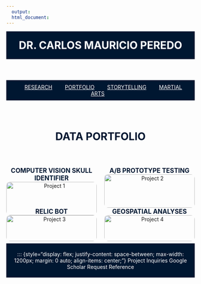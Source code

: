 ```yaml
---
  output:
  html_document:
---
```


<!-- HEADER with Name -->
<header style="text-align: center; padding: 20px; background-color: #001731; color: white;">
  <a href="index.html" style="color: white; text-decoration: none;">
    <h1 style="margin: 0;">DR. CARLOS MAURICIO PEREDO</h1>
  </a>
</header>

<nav style="background-color: #001731; padding: 10px; text-align: center;">
  <a href="Research.html" style="margin: 0 15px; color: white;">RESEARCH</a>
  <a href="Portfolio.html" style="margin: 0 15px; color: white;">PORTFOLIO</a>
  <a href="Storytelling.html" style="margin: 0 15px; color: white;">STORYTELLING</a>
  <a href="TCD.html" style="margin: 0 15px; color: white;">MARTIAL ARTS</a>
</nav>



<!-- Main Header Section -->
<section style="display: flex; flex-direction: column; align-items: center; max-width: 1200px; margin: 40px auto;">
  <h2 style="font-size: 2em; font-weight: bold; margin-bottom: 10px; color: #001731; text-align: center;">DATA PORTFOLIO</h2>
</section>



::: {style="display: grid; grid-template-columns: repeat(2, 1fr); gap: 20px; max-width: 1000px; margin: 40px auto;"}

<!-- Project 1 -->
::: {style="text-align: center;"}
<a href="CompVision.html" style="font-size: 1.2em; font-weight: bold; color: #001731; text-decoration: none;">COMPUTER VISION SKULL IDENTIFIER</a><br>
<a href="CompVision.html">
  <img src="Linked Files/Skull Identifier Gallery/Thumbnail.png" alt="Project 1" style="width: 100%; max-width: 300px; height: auto; border-radius: 10px;">
</a>
:::

<!-- Project 2 -->
::: {style="text-align: center;"}
<a href="abtesting.html" style="font-size: 1.2em; font-weight: bold; color: #001731; text-decoration: none;">A/B PROTOTYPE TESTING</a><br>
<a href="abtesting.html">
  <img src="Linked Files/AB Testing/AB1.png" alt="Project 2" style="width: 100%; max-width: 300px; height: auto; border-radius: 10px;">
</a>
:::

<!-- Project 3 -->
::: {style="text-align: center;"}
<a href="relic.html" style="font-size: 1.2em; font-weight: bold; color: #001731; text-decoration: none;">RELIC BOT</a><br>
<a href="relic.html">
  <img src="Linked Files/RELIC bot/Bot3.png" alt="Project 3" style="width: 100%; max-width: 300px; height: auto; border-radius: 10px;">
</a>
:::

<!-- Project 4 -->
::: {style="text-align: center;"}
<a href="gisviz.html" style="font-size: 1.2em; font-weight: bold; color: #001731; text-decoration: none;">GEOSPATIAL ANALYSES</a><br>
<a href="gisviz.html">
  <img src="Linked Files/Geospatial Gallery/Final Eckert Map.jpg" alt="Project 4" style="width: 100%; max-width: 300px; height: auto; border-radius: 10px;">
</a>
:::

:::



<footer style="background-color: #001731; color: white; text-align: center; padding: 20px;">
  ::: {style="display: flex; justify-content: space-between; max-width: 1200px; margin: 0 auto; align-items: center;"}
  [Project Inquiries](https://docs.google.com/forms/d/e/1FAIpQLSdxbH03CpaKTalBdizuW275xrO2VZ2KYM1sM98b5XTWRyxAhg/viewform?usp=header){style="color: white; text-decoration: none;"}
  [Google Scholar](https://scholar.google.com/citations?user=IZRnfS0AAAAJ&hl=en){style="color: white; text-decoration: none;"}
  [Request Reference](https://docs.google.com/forms/d/e/1FAIpQLSeFxmpSRlH2oiHq5F6XDiFLehMtkKtf9iciqByCT1w2DkPVjA/viewform?usp=header){style="color: white; text-decoration: none;"}
</footer>
